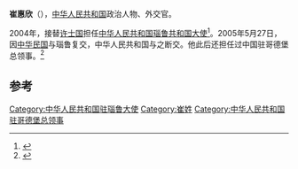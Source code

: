 '''崔惠欣'''（{{bd|？|||}}），[[中华人民共和国|中华人民共和国]]政治人物、外交官。

2004年，接替[[许士国|许士国]]担任[[中国驻瑙鲁大使列表#中华人民共和国驻瑙鲁共和国大使（2002年－2005年）|中华人民共和国瑙鲁共和国大使]]<ref>{{cite web|author=中华人民共和国外交部|title=驻瑙鲁共和国特命全权大使|url=http://www.mfa.gov.cn/chn//gxh/zlb/zgwjrw/2167/2173/t165418.htm|publisher=中华人民共和国外交部|accessdate=2014-12-09|archive-date=2016-03-04|archive-url=https://web.archive.org/web/20160304113725/http://www.mfa.gov.cn/chn//gxh/zlb/zgwjrw/2167/2173/t165418.htm|dead-url=no}}</ref>。2005年5月27日，因[[中华民国|中华民国]]与瑙鲁复交，中华人民共和国与之断交。他此后还担任过中国驻哥德堡总领事。<ref>{{cite web|author=中华人民共和国外交部|title=驻哥德堡总领事崔惠欣举行离任招待会|url=http://www.mfa.gov.cn/chn//gxh/tyb/zwbd/wshd/t889727.htm|publisher=中华人民共和国外交部|accessdate=2014-12-09|archive-date=2016-03-05|archive-url=https://web.archive.org/web/20160305013331/http://www.mfa.gov.cn/chn//gxh/tyb/zwbd/wshd/t889727.htm|dead-url=no}}</ref>

== 参考 ==
{{reflist}}

{{start box}}
{{s-dip}}
{{succession box|[[崔建超|崔建超]]|[[张卫华_(外交官)|张卫华]]|[[中国驻哥德堡总领事列表|中华人民共和国驻哥德堡总领事]]|2006年9月－2012年1月}}
{{succession box|[[许士国|许士国]]|末任|[[中国驻瑙鲁大使列表|中华人民共和国驻瑙鲁大使]]|2004年6月－2005年5月}}
{{end box}}
{{中國駐諾魯大使}}
{{Authority control}}
{{中国政治人物小作品}}

[[Category:中华人民共和国驻瑙鲁大使|Category:中华人民共和国驻瑙鲁大使]]
[[Category:崔姓|Category:崔姓]]
[[Category:中华人民共和国驻哥德堡总领事|Category:中华人民共和国驻哥德堡总领事]]